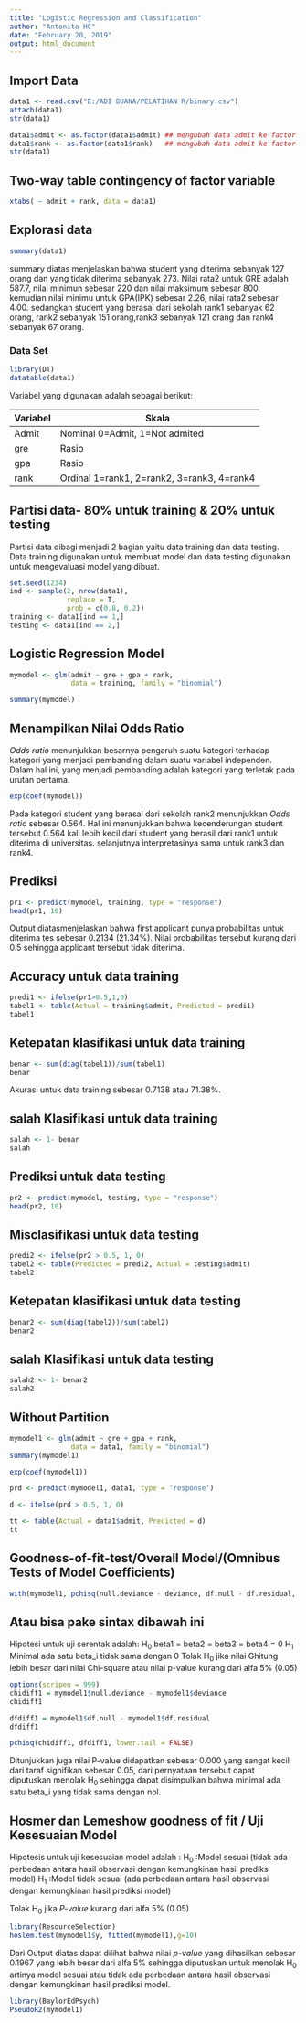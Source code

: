 ---
title: "Logistic Regression and Classification"
author: "Antonito HC"
date: "February 20, 2019"
output: html_document
---
## Import Data

```{r}
data1 <- read.csv("E:/ADI BUANA/PELATIHAN R/binary.csv")
attach(data1)
str(data1)

data1$admit <- as.factor(data1$admit) ## mengubah data admit ke factor
data1$rank <- as.factor(data1$rank)   ## mengubah data admit ke factor
str(data1)
```


## Two-way table contingency of factor variable

```{r}
xtabs( ~ admit + rank, data = data1)
```


## Explorasi data 

```{r}
summary(data1)
```

summary diatas menjelaskan bahwa student yang diterima sebanyak 127 orang dan yang tidak diterima sebanyak 273. Nilai rata2 untuk GRE adalah 587.7, nilai minimun sebesar 220 dan nilai maksimum sebesar 800. kemudian nilai minimu untuk GPA(IPK) sebesar 2.26, nilai rata2 sebesar 4.00. sedangkan student yang berasal dari sekolah rank1 sebanyak 62 orang, rank2 sebanyak 151 orang,rank3 sebanyak 121 orang dan rank4 sebanyak 67 orang. 


### Data Set

```{r}
library(DT)
datatable(data1)
```


Variabel yang digunakan adalah sebagai berikut:


Variabel | Skala
--------- | ----------
Admit  | Nominal 0=Admit, 1=Not admited
gre    | Rasio
gpa    | Rasio
rank   | Ordinal 1=rank1, 2=rank2, 3=rank3, 4=rank4


## Partisi data- 80% untuk training & 20% untuk testing

Partisi data dibagi menjadi 2 bagian yaitu data training dan data testing. Data training digunakan untuk membuat model dan data testing digunakan untuk mengevaluasi model yang dibuat.

```{r}
set.seed(1234)
ind <- sample(2, nrow(data1), 
              replace = T,
              prob = c(0.8, 0.2))
training <- data1[ind == 1,]
testing <- data1[ind == 2,]
```


## Logistic Regression Model

```{r}
mymodel <- glm(admit ~ gre + gpa + rank,
               data = training, family = "binomial")

summary(mymodel)
```


## Menampilkan Nilai Odds Ratio

_Odds ratio_ menunjukkan besarnya pengaruh suatu kategori terhadap kategori yang menjadi pembanding dalam suatu variabel independen. Dalam hal ini, yang menjadi pembanding adalah kategori yang terletak pada urutan pertama.


```{r}
exp(coef(mymodel))
```

Pada  kategori student yang berasal dari sekolah rank2 menunjukkan _Odds ratio_ sebesar 0.564. Hal ini menunjukkan bahwa kecenderungan student tersebut 0.564 kali lebih kecil dari student yang berasil dari rank1 untuk diterima di universitas. selanjutnya interpretasinya sama untuk rank3 dan rank4.


## Prediksi

```{r}
pr1 <- predict(mymodel, training, type = "response")
head(pr1, 10)

```

Output diatasmenjelaskan bahwa first applicant punya probabilitas untuk diterima tes sebesar 0.2134 (21.34%). Nilai probabilitas tersebut kurang dari 0.5 sehingga applicant tersebut tidak diterima.

## Accuracy untuk data training

```{r}

predi1 <- ifelse(pr1>0.5,1,0)
tabel1 <- table(Actual = training$admit, Predicted = predi1)
tabel1

```

## Ketepatan klasifikasi untuk data training

```{r}
benar <- sum(diag(tabel1))/sum(tabel1)
benar
```

Akurasi untuk data training sebesar 0.7138 atau 71.38%.

## salah Klasifikasi untuk data training

```{r}
salah <- 1- benar
salah
```


## Prediksi untuk data testing

```{r}
pr2 <- predict(mymodel, testing, type = "response")
head(pr2, 10)
```


## Misclasifikasi untuk data testing

```{r}
predi2 <- ifelse(pr2 > 0.5, 1, 0)
tabel2 <- table(Predicted = predi2, Actual = testing$admit)
tabel2
```


## Ketepatan klasifikasi untuk data testing

```{r}
benar2 <- sum(diag(tabel2))/sum(tabel2)
benar2
```


## salah Klasifikasi untuk data testing

```{r}
salah2 <- 1- benar2
salah2
```


## Without Partition

```{r}
mymodel1 <- glm(admit ~ gre + gpa + rank,
               data = data1, family = "binomial")
summary(mymodel1)

exp(coef(mymodel1))

prd <- predict(mymodel1, data1, type = 'response')

d <- ifelse(prd > 0.5, 1, 0)

tt <- table(Actual = data1$admit, Predicted = d)
tt
```




## Goodness-of-fit-test/Overall Model/(Omnibus Tests of Model Coefficients)

```{r}
with(mymodel1, pchisq(null.deviance - deviance, df.null - df.residual, lower.tail = F))
```


## Atau bisa pake sintax dibawah ini

Hipotesi untuk uji serentak adalah:
H~0~ beta1 = beta2 = beta3 = beta4 = 0
H~1~ Minimal ada satu beta_i tidak sama dengan 0
Tolak H~0~ jika nilai Ghitung lebih besar dari nilai Chi-square atau nilai p-value kurang dari alfa 5% (0.05)

```{r}
options(scripen = 999)
chidiff1 = mymodel1$null.deviance - mymodel1$deviance
chidiff1

```

```{r}
dfdiff1 = mymodel1$df.null - mymodel1$df.residual
dfdiff1

```


```{r}
pchisq(chidiff1, dfdiff1, lower.tail = FALSE)

```

Ditunjukkan juga nilai  P-value didapatkan sebesar 0.000 yang sangat kecil dari taraf signifikan sebesar 0.05, dari pernyataan tersebut dapat diputuskan menolak H~0~ sehingga dapat disimpulkan bahwa minimal ada satu beta_i yang tidak sama dengan nol.


## Hosmer dan Lemeshow goodness of fit / Uji Kesesuaian Model

Hipotesis untuk uji kesesuaian model adalah :
H~0~ :Model sesuai (tidak ada perbedaan antara hasil observasi dengan kemungkinan hasil prediksi model)
H~1~ :Model tidak sesuai (ada perbedaan antara hasil observasi dengan kemungkinan hasil prediksi model)

Tolak H~0~ jika _P-value_ kurang dari alfa 5% (0.05)


```{r}
library(ResourceSelection)
hoslem.test(mymodel1$y, fitted(mymodel1),g=10)

```

Dari Output diatas dapat dilihat bahwa nilai _p-value_ yang dihasilkan sebesar 0.1967 yang lebih besar dari alfa 5% sehingga diputuskan untuk menolak H~0~ artinya model sesuai atau tidak ada perbedaan antara hasil observasi dengan kemungkinan hasil prediksi model.

```{r}
library(BaylorEdPsych)
PseudoR2(mymodel1)
```















